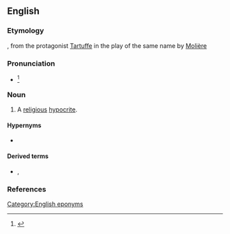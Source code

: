 ==English==

===Etymology===
{{etyl|fr|en}}, from the protagonist [[w:Tartuffe|Tartuffe]] in the play of the same name by [[w:Molière|Molière]]

===Pronunciation===
* {{IPA|/tɑɹˈtuːf/|/tɑɹˈtʊf/|lang=en}}<ref>{{R:Dictionary.com}}</ref>

===Noun===
{{en-noun}}

# A [[religious]] [[hypocrite]].

====Hypernyms====
* {{l|en|hypocrite}}

====Derived terms====
* {{l|en|tartuffish}}, {{l|en|tartufish}}

===References===
<references/>

[[Category:English eponyms]]
